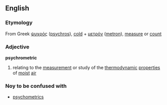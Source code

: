==English==
===Etymology===
From Greek [[ψυχρός]] ([[psychros]]), [[cold]] + [[μετρόν]] ([[metron]]), [[measure]] or  [[count]]
===Adjective===
'''psychrometric'''
{{wikipediapar|psychrometrics}}
#relating to the [[measurement]] or study of the [[thermodynamic]] [[properties]] of [[moist]] [[air]]
===Noy to be confused with===
*[[psychometrics]]